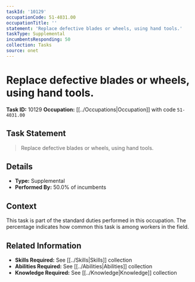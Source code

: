 ```yaml
---
taskId: '10129'
occupationCode: 51-4031.00
occupationTitle: ''
statement: 'Replace defective blades or wheels, using hand tools.'
taskType: Supplemental
incumbentsResponding: 50
collection: Tasks
source: onet
---
```

# Replace defective blades or wheels, using hand tools.

**Task ID:** 10129
**Occupation:** [[../Occupations|Occupation]] with code `51-4031.00`

## Task Statement

> Replace defective blades or wheels, using hand tools.

## Details

- **Type:** Supplemental
- **Performed By:** 50.0% of incumbents

## Context

This task is part of the standard duties performed in this occupation. The percentage indicates how common this task is among workers in the field.

## Related Information

- **Skills Required:** See [[../Skills|Skills]] collection
- **Abilities Required:** See [[../Abilities|Abilities]] collection
- **Knowledge Required:** See [[../Knowledge|Knowledge]] collection
